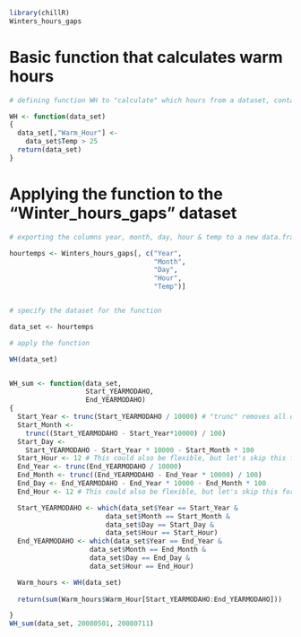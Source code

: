 ```{r}
library(chillR)
Winters_hours_gaps
```




# Basic function that calculates warm hours

```{r}
# defining function WH to "calculate" which hours from a dataset, containing the column "Temp", are above 25°

WH <- function(data_set)
{
  data_set[,"Warm_Hour"] <- 
    data_set$Temp > 25
  return(data_set)
}
```

# Applying the function to the "Winter_hours_gaps" dataset

```{r}
# exporting the columns year, month, day, hour & temp to a new data.frame"

hourtemps <- Winters_hours_gaps[, c("Year",
                                    "Month",
                                    "Day",
                                    "Hour",
                                    "Temp")]


# specify the dataset for the function

data_set <- hourtemps

# apply the function

WH(data_set)



```

```{r}
WH_sum <- function(data_set,
                   Start_YEARMODAHO,
                   End_YEARMODAHO)
{
  Start_Year <- trunc(Start_YEARMODAHO / 10000) # "trunc" removes all decimals
  Start_Month <-
    trunc((Start_YEARMODAHO - Start_Year*10000) / 100)
  Start_Day <- 
    Start_YEARMODAHO - Start_Year * 10000 - Start_Month * 100
  Start_Hour <- 12 # This could also be flexible, but let's skip this for now
  End_Year <- trunc(End_YEARMODAHO / 10000)
  End_Month <- trunc((End_YEARMODAHO - End_Year * 10000) / 100)
  End_Day <- End_YEARMODAHO - End_Year * 10000 - End_Month * 100
  End_Hour <- 12 # This could also be flexible, but let's skip this for now

  Start_YEARMODAHO <- which(data_set$Year == Start_Year &
                        data_set$Month == Start_Month &
                        data_set$Day == Start_Day &
                        data_set$Hour == Start_Hour)
  End_YEARMODAHO <- which(data_set$Year == End_Year &
                    data_set$Month == End_Month &
                    data_set$Day == End_Day &
                    data_set$Hour == End_Hour)

  Warm_hours <- WH(data_set)
  
  return(sum(Warm_hours$Warm_Hour[Start_YEARMODAHO:End_YEARMODAHO]))

}
WH_sum(data_set, 20080501, 20080711)
```


